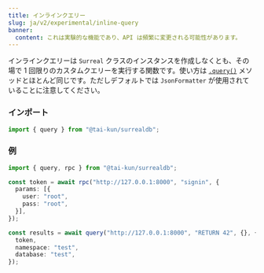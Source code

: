 ```yaml
---
title: インラインクエリー
slug: ja/v2/experimental/inline-query
banner:
  content: これは実験的な機能であり、API は頻繁に変更される可能性があります。
---
```


インラインクエリーは `Surreal` クラスのインスタンスを作成しなくとも、その場で 1 回限りのカスタムクエリーを実行する関数です。使い方は [`.query()`](/v2/guides/querying#query) メソッドとほとんど同じです。ただしデフォルトでは `JsonFormatter` が使用されていることに注意してください。

### インポート

```ts
import { query } from "@tai-kun/surrealdb";
```

### 例

```ts
import { query, rpc } from "@tai-kun/surrealdb";

const token = await rpc("http://127.0.0.1:8000", "signin", {
  params: [{
    user: "root",
    pass: "root",
  }],
});

const results = await query("http://127.0.0.1:8000", "RETURN 42", {}, {
  token,
  namespace: "test",
  database: "test",
});
```
